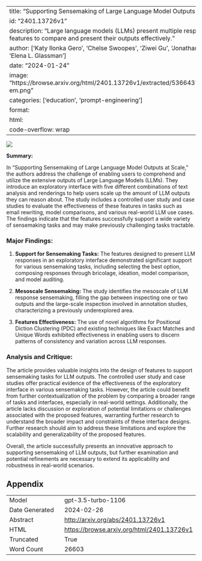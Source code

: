 
---
title: "Supporting Sensemaking of Large Language Model Outputs at Scale"
id: "2401.13726v1"
description: "Large language models (LLMs) present multiple responses. We design features to compare and present their outputs effectively."
author: ['Katy Ilonka Gero', 'Chelse Swoopes', 'Ziwei Gu', 'Jonathan K. Kummerfeld', 'Elena L. Glassman']
date: "2024-01-24"
image: "https://browse.arxiv.org/html/2401.13726v1/extracted/5366437/figures/features-em.png"
categories: ['education', 'prompt-engineering']
format:
  html:
    code-overflow: wrap
---

![](https://browse.arxiv.org/html/2401.13726v1/extracted/5366437/figures/features-em.png)

**Summary:**

In "Supporting Sensemaking of Large Language Model Outputs at Scale," the authors address the challenge of enabling users to comprehend and utilize the extensive outputs of Large Language Models (LLMs). They introduce an exploratory interface with five different combinations of text analysis and renderings to help users scale up the amount of LLM outputs they can reason about. The study includes a controlled user study and case studies to evaluate the effectiveness of these features in tasks such as email rewriting, model comparisons, and various real-world LLM use cases. The findings indicate that the features successfully support a wide variety of sensemaking tasks and may make previously challenging tasks tractable.

### Major Findings:
1. **Support for Sensemaking Tasks:** The features designed to present LLM responses in an exploratory interface demonstrated significant support for various sensemaking tasks, including selecting the best option, composing responses through bricolage, ideation, model comparison, and model auditing.
  
2. **Mesoscale Sensemaking:** The study identifies the mesoscale of LLM response sensemaking, filling the gap between inspecting one or two outputs and the large-scale inspection involved in annotation studies, characterizing a previously underexplored area.

3. **Features Effectiveness:** The use of novel algorithms for Positional Diction Clustering (PDC) and existing techniques like Exact Matches and Unique Words exhibited effectiveness in enabling users to discern patterns of consistency and variation across LLM responses.

### Analysis and Critique:
The article provides valuable insights into the design of features to support sensemaking tasks for LLM outputs. The controlled user study and case studies offer practical evidence of the effectiveness of the exploratory interface in various sensemaking tasks. However, the article could benefit from further contextualization of the problem by comparing a broader range of tasks and interfaces, especially in real-world settings. Additionally, the article lacks discussion or exploration of potential limitations or challenges associated with the proposed features, warranting further research to understand the broader impact and constraints of these interface designs. Further research should aim to address these limitations and explore the scalability and generalizability of the proposed features.

Overall, the article successfully presents an innovative approach to supporting sensemaking of LLM outputs, but further examination and potential refinements are necessary to extend its applicability and robustness in real-world scenarios.

## Appendix

|          |          |
|----------|----------|
| Model     | gpt-3.5-turbo-1106       |
| Date Generated     | 2024-02-26       |
| Abstract | [http://arxiv.org/abs/2401.13726v1](http://arxiv.org/abs/2401.13726v1)        |
| HTML     | [https://browse.arxiv.org/html/2401.13726v1](https://browse.arxiv.org/html/2401.13726v1)       |
| Truncated       | True       |
| Word Count       | 26603       |